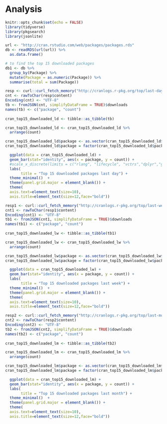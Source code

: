 # Analysis

```r
knitr::opts_chunk$set(echo = FALSE)
library(tidyverse)
library(pkgsearch)
library(jsonlite)
```

```r
url <- "http://cran.rstudio.com/web/packages/packages.rds"
db <- readRDS(url(url)) %>% 
  as.data.frame()
```

```r
# to find the top 15 downloaded packages
db1 <- db %>%
  group_by(Package) %>%
  mutate(Package = as.numeric(Package)) %>%
  summarise(total = sum(Package))

```

```r
resp <- curl::curl_fetch_memory("http://cranlogs.r-pkg.org/top/last-day/15")
cnt <- rawToChar(resp$content)
Encoding(cnt) <- "UTF-8"
tb <- fromJSON(cnt, simplifyDataFrame = TRUE)$downloads
names(tb) <- c("package", "count")
  
cran_top15_downloaded_ld <- tibble::as_tibble(tb)
```

```r
cran_top15_downloaded_ld <- cran_top15_downloaded_ld %>%
  arrange(count) 

cran_top15_downloaded_ld$package <- as.vector(cran_top15_downloaded_ld$package) #get rid of factors
cran_top15_downloaded_ld$package = factor(cran_top15_downloaded_ld$package,cran_top15_downloaded_ld$package) #add ordered factors back

  ggplot(data = cran_top15_downloaded_ld) +
  geom_bar(stat="identity", aes(x = package, y = count)) +
  #scale_x_discrete(limits = c("rlang", "lifecycle", "vctrs","dplyr","ggplot2","jsonlite","tibble","pillar","glue","sf","magrittr","xfun","withr","tidyselect","cli")) +
  labs(
       title = "Top 15 downloaded packages last day") +
  theme_minimal()  +
  theme(panel.grid.major = element_blank()) +
  theme(
  axis.text=element_text(size=10),
  axis.title=element_text(size=12,face="bold"))
```

```r
resp1 <- curl::curl_fetch_memory("http://cranlogs.r-pkg.org/top/last-week/15")
cnt1 <- rawToChar(resp1$content)
Encoding(cnt1) <- "UTF-8"
tb1 <- fromJSON(cnt1, simplifyDataFrame = TRUE)$downloads
names(tb1) <- c("package", "count")
  
cran_top15_downloaded_lw <- tibble::as_tibble(tb1)
```

```r
cran_top15_downloaded_lw <- cran_top15_downloaded_lw %>%
  arrange(count) 

cran_top15_downloaded_lw$package <- as.vector(cran_top15_downloaded_lw$package) #get rid of factors
cran_top15_downloaded_lw$package = factor(cran_top15_downloaded_lw$package,cran_top15_downloaded_lw$package) #add ordered factors back

  ggplot(data = cran_top15_downloaded_lw) +
  geom_bar(stat="identity", aes(x = package, y = count)) +
  labs(
       title = "Top 15 downloaded packages last week") +
  theme_minimal()  +
  theme(panel.grid.major = element_blank()) +
  theme(
  axis.text=element_text(size=10),
  axis.title=element_text(size=12,face="bold"))
```

```r
resp2 <- curl::curl_fetch_memory("http://cranlogs.r-pkg.org/top/last-month/15")
cnt2 <- rawToChar(resp2$content)
Encoding(cnt2) <- "UTF-8"
tb2 <- fromJSON(cnt2, simplifyDataFrame = TRUE)$downloads
names(tb2) <- c("package", "count")
  
cran_top15_downloaded_lm <- tibble::as_tibble(tb2)
```

```r
cran_top15_downloaded_lm <- cran_top15_downloaded_lm %>%
  arrange(count) 

cran_top15_downloaded_lm$package <- as.vector(cran_top15_downloaded_lm$package) #get rid of factors
cran_top15_downloaded_lm$package = factor(cran_top15_downloaded_lm$package,cran_top15_downloaded_lm$package) #add ordered factors back

  ggplot(data = cran_top15_downloaded_lm) +
  geom_bar(stat="identity", aes(x = package, y = count)) +
  labs(
       title = "Top 15 downloaded packages last month") +
  theme_minimal()  +
  theme(panel.grid.major = element_blank()) +
  theme(
  axis.text=element_text(size=10),
  axis.title=element_text(size=12,face="bold"))
```

```r

```

